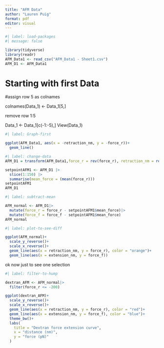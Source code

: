 ```yaml
---
title: "AFM Data"
author: "Lauren Puig"
format: pdf
editor: visual
---
```


```r
#| label: load-packages
#| message: false

library(tidyverse)
library(readr)
AFM_Data1 <- read_csv("AFM_Data1 - Sheet1.csv")
AFM_D1 <- AFM_Data1
```

# Starting with first Data

#assign row 5 as colnames

colnames(Data_1) \<- Data_1\[5,\]

remove row 1:5

Data_1 \<- Data_1\[c(-1:-5),\] View(Data_1)

```r
#| label: Graph-first

ggplot(AFM_Data1, aes(x = -retraction_nm, y = -force_r))+
  geom_line()
```

```r
#| label: change-data
AFM_D1 = transform(AFM_Data1,force_r = rev(force_r), retraction_nm = rev(retraction_nm))

setpointAFM1 <- AFM_D1 |>
  slice(1:150) |> 
  summarise(mean_force = (mean(force_r)))
setpointAFM1
AFM_D1
```

```r
#| label: subtract-mean

AFM_normal <- AFM_D1|>
  mutate(force_r = force_r - setpointAFM1$mean_force)|>
  mutate(force_f = force_f - setpointAFM1$mean_force)
AFM_normal
```

```r
#| label: plot-to-see-diff

ggplot(AFM_normal)+
  scale_y_reverse()+
  scale_x_reverse()+
  geom_line(aes(x = retraction_nm, y = force_r), color = "orange")+
  geom_line(aes(x = extension_nm, y = force_f))
```

ok now just to see one selection

```r
#| label: filter-to-hump

dextran_AFM <- AFM_normal|>
  filter(force_r <= -200)

ggplot(dextran_AFM)+
  scale_y_reverse()+
  scale_x_reverse()+
  geom_line(aes(x = retraction_nm, y = force_r), color = "red")+
  geom_line(aes(x = extension_nm, y = force_f), color = "blue")+
  theme_bw()+
  labs(
    title = "Dextran force extension curve",
    x = "distance (nm)",
    y = "force (pN)"
  )

```
